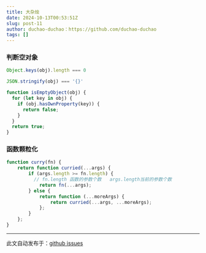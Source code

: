 ```yaml
---
title: 大杂烩
date: 2024-10-13T00:53:51Z
slug: post-11
author: duchao-duchao：https://github.com/duchao-duchao
tags: []
---
```


### 判断空对象
```js
Object.keys(obj).length === 0

JSON.stringify(obj) === '{}'

function isEmptyObject(obj) {
  for (let key in obj) {
    if (obj.hasOwnProperty(key)) {
      return false;
    }
  }
  return true;
}
```
### 函数颗粒化
```js
function curry(fn) {
    return function curried(...args) {
        if (args.length >= fn.length) {
          // fn.length 函数的参数个数   args.length当前的参数个数
            return fn(...args);
        } else {
            return function (...moreArgs) {
                return curried(...args, ...moreArgs);
            };
        }
    };
}
```

---
此文自动发布于：<a href="https://github.com/duchao-duchao/dc-blog/issues/11" target="_blank">github issues</a>
